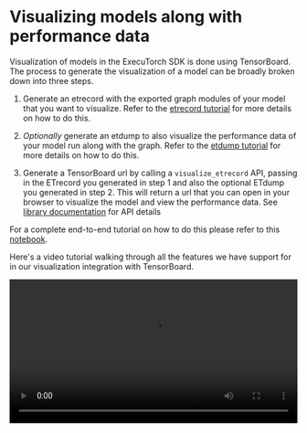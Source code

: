 # Visualizing models along with performance data

Visualization of models in the ExecuTorch SDK is done using TensorBoard. The process to generate the visualization of a model can be broadly broken down into three steps.

1. Generate an etrecord with the exported graph modules of your model that you want to visualize. Refer to the [etrecord tutorial](./01_generating_etrecord.md) for more details on how to do this.

2. *Optionally* generate an etdump to also visualize the performance data of your model run along with the graph. Refer to the [etdump tutorial](./02_generating_etdump.md) for more details on how to do this.

3. Generate a TensorBoard url by calling a `visualize_etrecord` API, passing in the ETrecord you generated in step 1 and also the optional ETdump you generated in step 2. This will return a url that you can open in your browser to visualize the model and view the performance data. See [library documentation](./03_using_sdk_cli_tools.md) for API details


For a complete end-to-end tutorial on how to do this please refer to this [notebook](https://www.internalfb.com/intern/anp/view/?id=3799219).

Here's a video tutorial walking through all the features we have support for in our visualization integration with TensorBoard.

<div display="block">
  <video src="https://lookaside.internalfb.com/intern/pixelcloudnew/asset/?id=273293241738618" controls="1" preload="auto" width="100%"></video>
</div>
